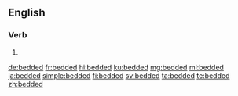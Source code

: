 ==English==

===Verb===
{{head|en|verb form}}

# {{en-past of|bed}}

[[de:bedded]]
[[fr:bedded]]
[[hi:bedded]]
[[ku:bedded]]
[[mg:bedded]]
[[ml:bedded]]
[[ja:bedded]]
[[simple:bedded]]
[[fi:bedded]]
[[sv:bedded]]
[[ta:bedded]]
[[te:bedded]]
[[zh:bedded]]